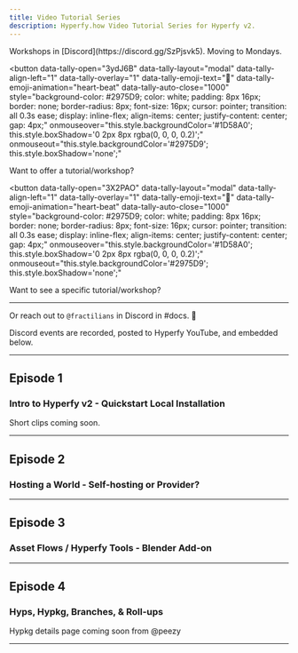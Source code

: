 ```yaml
---
title: Video Tutorial Series
description: Hyperfy.how Video Tutorial Series for Hyperfy v2.
---
```




<Aside type="tip" title="Now on Mondays.">
Workshops in [Discord](https://discord.gg/SzPjsvk5).  Moving to Mondays.
</Aside>

<script async src="https://tally.so/widgets/embed.js"></script>

<button
  data-tally-open="3ydJ6B"
  data-tally-layout="modal"
  data-tally-align-left="1"
  data-tally-overlay="1"
  data-tally-emoji-text="📼"
  data-tally-emoji-animation="heart-beat"
  data-tally-auto-close="1000"
  style="background-color: #2975D9; color: white; padding: 8px 16px; border: none; border-radius: 8px; font-size: 16px; cursor: pointer; transition: all 0.3s ease; display: inline-flex; align-items: center; justify-content: center; gap: 4px;"
  onmouseover="this.style.backgroundColor='#1D58A0'; this.style.boxShadow='0 2px 8px rgba(0, 0, 0, 0.2)';"
  onmouseout="this.style.backgroundColor='#2975D9'; this.style.boxShadow='none';"
>
  Want to offer a tutorial/workshop?
</button>

<button
  data-tally-open="3X2PAO"
  data-tally-layout="modal"
  data-tally-align-left="1"
  data-tally-overlay="1"
  data-tally-emoji-text="📼"
  data-tally-emoji-animation="heart-beat"
  data-tally-auto-close="1000"
  style="background-color: #2975D9; color: white; padding: 8px 16px; border: none; border-radius: 8px; font-size: 16px; cursor: pointer; transition: all 0.3s ease; display: inline-flex; align-items: center; justify-content: center; gap: 4px;"
  onmouseover="this.style.backgroundColor='#1D58A0'; this.style.boxShadow='0 2px 8px rgba(0, 0, 0, 0.2)';"
  onmouseout="this.style.backgroundColor='#2975D9'; this.style.boxShadow='none';"
>
  Want to see a specific tutorial/workshop?
</button>

---

Or reach out to `@fractilians` in Discord in #docs. 🦾


Discord events are recorded, posted to Hyperfy YouTube, and embedded below.

<CardGrid>
<LinkCard title="Join the Github discussion" href="https://github.com/Innkeeping/hyperfy.how/discussions/1" />
<LinkCard title="Subscribe to the Hyperfy YouTube 👍" href="https://www.youtube.com/@hyperfy_xyz" />
</CardGrid>

---

## Episode 1

### Intro to Hyperfy v2 - Quickstart Local Installation

<YouTube id="_g-t1J9XAb4" />


<LinkCard title="Updated Detailed Installation for more in-depth installation guide, as in video." href="/setup/detailed" />

Short clips coming soon.


---

## Episode 2

### Hosting a World - Self-hosting or Provider?

<YouTube id="_B15JvUU0t4" />

<CardGrid>
<LinkCard title="Fly.io - Self-hosting" href="/hosting/self/#flyio" />
<LinkCard title="Coolify" href="/hosting/self/#coolify-installation-guide" />
<LinkCard title="Hosting Provided by Hyperfyworlds.host" href="/hosting/providers/#hyperworldshost" />
<LinkCard title="Also check out" href="/hosting/self#also-check-out" />
</CardGrid>

---

## Episode 3

### Asset Flows / Hyperfy Tools - Blender Add-on

<YouTube id="NWTIZv2GTgw" />

<CardGrid>
<LinkCard title="Hyperfy Tools" href="/guides/3d/blender/#hyperfy-tools" />
<LinkCard title="Model Platforms" href="/guides/3d/models#model-platforms" />
<LinkCard title="Hyperfy Blender Theme" href="/hyperfy.how/guides/3d/blender/#hyperfy-blender-theme" />
<LinkCard title="AI Generation such as Meshy" href="/guides/3d/models#generators" />
</CardGrid>



---

## Episode 4

### Hyps, Hypkg, Branches, & Roll-ups

Hypkg details page coming soon from @peezy

<YouTube id="TpounU8-00s" />

<CardGrid>
<LinkCard title="Hypkg Repo" href="https://github.com/drama-haus/hypkg" />
<LinkCard title="Bitmato App Rollup Repo" href="https://github.com/Bitmato-Studio/App-Rollup" />
<LinkCard title="Bitmato Hyp Tool" href="https://github.com/Bitmato-Studio/HypTool" />
</CardGrid>


---